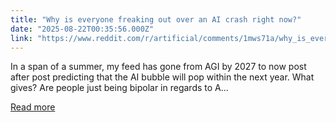 ```yaml
---
title: "Why is everyone freaking out over an AI crash right now?"
date: "2025-08-22T00:35:56.000Z"
link: "https://www.reddit.com/r/artificial/comments/1mws71a/why_is_everyone_freaking_out_over_an_ai_crash/"
---
```


In a span of a summer, my feed has gone from AGI by 2027 to now post after post predicting that the AI bubble will pop within the next year. 
 What gives? Are people just being bipolar in regards to A...

[Read more](https://www.reddit.com/r/artificial/comments/1mws71a/why_is_everyone_freaking_out_over_an_ai_crash/)
